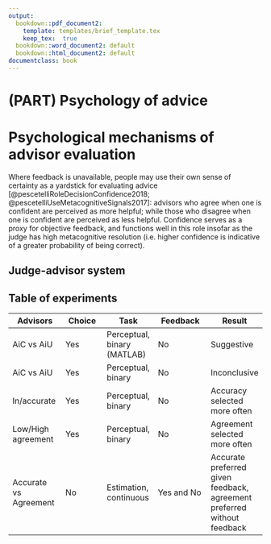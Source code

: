```yaml
---
output:
  bookdown::pdf_document2:
    template: templates/brief_template.tex
    keep_tex:  true
  bookdown::word_document2: default
  bookdown::html_document2: default
documentclass: book
---
```


# (PART) Psychology of advice {-}
\minitoc <!-- this will include a mini table of contents-->

# Psychological mechanisms of advisor evaluation {#chapter-advisor-evaluation}

Where feedback is unavailable, people may use their own sense of certainty as a yardstick for evaluating advice [@pescetelliRoleDecisionConfidence2018; @pescetelliUseMetacognitiveSignals2017]: advisors who agree when one is confident are perceived as more helpful; while those who disagree when one is confident are perceived as less helpful. Confidence serves as a proxy for objective feedback, and functions well in this role insofar as the judge has high metacognitive resolution (i.e. higher confidence is indicative of a greater probability of being correct).

## Judge-advisor system {-}

## Table of experiments {-}

Advisors | Choice | Task | Feedback | Result
---------|--------|------|----------|-------
AiC vs AiU | Yes | Perceptual, binary (MATLAB) | No | Suggestive
AiC vs AiU | Yes | Perceptual, binary | No | Inconclusive
In/accurate| Yes | Perceptual, binary | No | Accuracy selected more often
Low/High agreement| Yes | Perceptual, binary | No | Agreement selected more often
Accurate vs Agreement | No | Estimation, continuous | Yes and No | Accurate preferred given feedback, agreement preferred without feedback

<!-- This is where the maths for advisor quality estimation should go. How do we work out the quality of an advisor using individual bits of advice as evidence? Feedback, no feedback. -->

